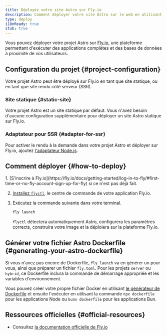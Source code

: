```yaml
---
title: Déployez votre site Astro sur Fly.io
description: Comment déployer votre site Astro sur le web en utilisant Fly.io.
type: deploy
i18nReady: true
stub: true
---
```


Vous pouvez déployer votre projet Astro sur [Fly.io](https://fly.io/), une plateforme permettant d'exécuter des applications complètes et des bases de données à proximité de vos utilisateurs.

## Configuration du projet \{#project-configuration\}

Votre projet Astro peut être déployé sur Fly.io en tant que site statique, ou en tant que site rendu côté serveur (SSR).

### Site statique \{#static-site\}

Votre projet Astro est un site statique par défaut. Vous n'avez besoin d'aucune configuration supplémentaire pour déployer un site Astro statique sur Fly.io.

### Adaptateur pour SSR \{#adapter-for-ssr\}

Pour activer le rendu à la demande dans votre projet Astro et déployer sur Fly.io, ajoutez [l'adaptateur Node.js](/fr/guides/integrations-guide/node/).

## Comment déployer \{#how-to-deploy\}

<Steps>
1. [S'inscrire à Fly.io](https://fly.io/docs/getting-started/log-in-to-fly/#first-time-or-no-fly-account-sign-up-for-fly) si ce n'est pas déjà fait.

2. [Installez `flyctl`](https://fly.io/docs/hands-on/install-flyctl/), le centre de commande de votre application Fly.io.

3. Exécutez la commande suivante dans votre terminal.

    ```bash
    fly launch
    ```

    `flyctl` détectera automatiquement Astro, configurera les paramètres corrects, construira votre image et la déploiera sur la plateforme Fly.io.
</Steps>

## Générer votre fichier Astro Dockerfile \{#generating-your-astro-dockerfile\}

Si vous n'avez pas encore de Dockerfile, `fly launch` va en générer un pour vous, ainsi que préparer un fichier `fly.toml`. Pour les projets `server` ou `hybrid`, ce Dockerfile inclura la commande de démarrage appropriée et les variables d'environnement.

Vous pouvez créer votre propre fichier Docker en utilisant [le générateur de Dockerfile](https://www.npmjs.com/package/@flydotio/dockerfile) et ensuite l'exécuter en utilisant la commande `npx dockerfile` pour les applications Node ou `bunx dockerfile` pour les applications Bun.

## Ressources officielles \{#official-resources\}

- Consultez [la documentation officielle de Fly.io](https://fly.io/docs/js/frameworks/astro/)
